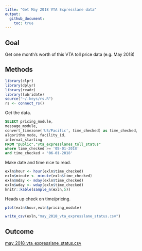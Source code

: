 ```yaml
---
title: "Get May 2018 VTA Expresslane data"
output:
  github_document:
    toc: true
---
```


## Goal 

Get one month's worth of this VTA toll price data (e.g. May 2018)

## Methods

```r
library(clpr)
library(dplyr)
library(readr)
library(lubridate)
source("~/.keys/rs.R")
rs <- connect_rs()
```

Get the data. 

```sql
SELECT pricing_module,
message_module,
convert_timezone('US/Pacific', time_checked) as time_checked,
algorithm_mode, facility_id,
interval_starting
FROM "public"."vta_expresslanes_toll_status"
where time_checked >= '05-01-2018'
and time_checked < '06-01-2018'
```

Make date and time nice to read. 

```r
exln$hour <- hour(exln$time_checked)
exln$minute <- minute(exln$time_checked)
exln$mday <- mday(exln$time_checked)
exln$wday <- wday(exln$time_checked)
knitr::kable(sample_n(exln,5))
```

Heads up check on time/pricing.

```r
plot(exln$hour,exln$pricing_module)
```

```r
write_csv(exln,"may_2018_vta_expresslane_status.csv")
```

## Outcome 

[may_2018_vta_expresslane_status.csv](may_2018_vta_expresslane_status.csv)

